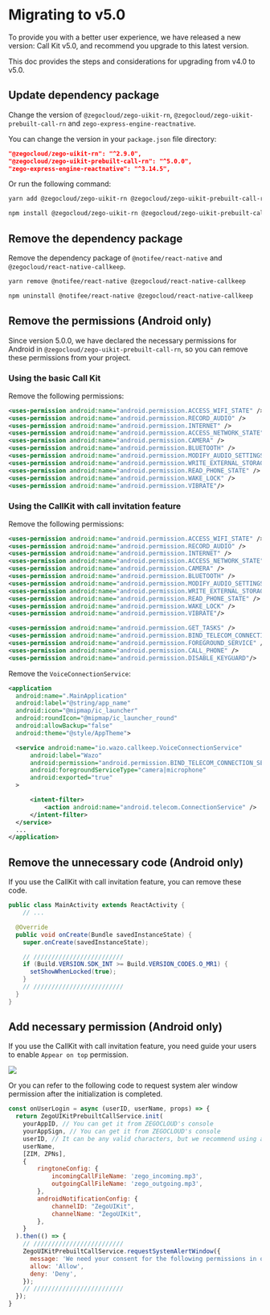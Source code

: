 # Migrating to v5.0

To provide you with a better user experience, we have released a new version: Call Kit v5.0, and recommend you upgrade to this latest version.

This doc provides the steps and considerations for upgrading from v4.0 to v5.0.


## Update dependency package

Change the version of `@zegocloud/zego-uikit-rn`, `@zegocloud/zego-uikit-prebuilt-call-rn` and `zego-express-engine-reactnative`.

You can change the version in your `package.json` file directory:

```json
"@zegocloud/zego-uikit-rn": "^2.9.0",
"@zegocloud/zego-uikit-prebuilt-call-rn": "^5.0.0",
"zego-express-engine-reactnative": "^3.14.5",
```

Or run the following command:

<CodeGroup>

```bash yarn
yarn add @zegocloud/zego-uikit-rn @zegocloud/zego-uikit-prebuilt-call-rn zego-express-engine-reactnative
```

```bash npm
npm install @zegocloud/zego-uikit-rn @zegocloud/zego-uikit-prebuilt-call-rn zego-express-engine-reactnative
```

</CodeGroup>

## Remove the dependency package

Remove the dependency package of `@notifee/react-native` and `@zegocloud/react-native-callkeep`.

<CodeGroup>

```bash
yarn remove @notifee/react-native @zegocloud/react-native-callkeep
```

```bash
npm uninstall @notifee/react-native @zegocloud/react-native-callkeep
```

</CodeGroup>

## Remove the permissions (Android only)

Since version 5.0.0, we have declared the necessary permissions for Android in `@zegocloud/zego-uikit-prebuilt-call-rn`, so you can remove these permissions from your project.

### Using the basic Call Kit

Remove the following permissions:

```xml
<uses-permission android:name="android.permission.ACCESS_WIFI_STATE" />
<uses-permission android:name="android.permission.RECORD_AUDIO" />
<uses-permission android:name="android.permission.INTERNET" />
<uses-permission android:name="android.permission.ACCESS_NETWORK_STATE" />
<uses-permission android:name="android.permission.CAMERA" />
<uses-permission android:name="android.permission.BLUETOOTH" />
<uses-permission android:name="android.permission.MODIFY_AUDIO_SETTINGS" />
<uses-permission android:name="android.permission.WRITE_EXTERNAL_STORAGE" />
<uses-permission android:name="android.permission.READ_PHONE_STATE" />
<uses-permission android:name="android.permission.WAKE_LOCK" />
<uses-permission android:name="android.permission.VIBRATE"/>
```

### Using the CallKit with call invitation feature

Remove the following permissions:

```xml
<uses-permission android:name="android.permission.ACCESS_WIFI_STATE" />
<uses-permission android:name="android.permission.RECORD_AUDIO" />
<uses-permission android:name="android.permission.INTERNET" />
<uses-permission android:name="android.permission.ACCESS_NETWORK_STATE" />
<uses-permission android:name="android.permission.CAMERA" />
<uses-permission android:name="android.permission.BLUETOOTH" />
<uses-permission android:name="android.permission.MODIFY_AUDIO_SETTINGS" />
<uses-permission android:name="android.permission.WRITE_EXTERNAL_STORAGE" />
<uses-permission android:name="android.permission.READ_PHONE_STATE" />
<uses-permission android:name="android.permission.WAKE_LOCK" />
<uses-permission android:name="android.permission.VIBRATE"/>

<uses-permission android:name="android.permission.GET_TASKS" />
<uses-permission android:name="android.permission.BIND_TELECOM_CONNECTION_SERVICE"/>
<uses-permission android:name="android.permission.FOREGROUND_SERVICE" />
<uses-permission android:name="android.permission.CALL_PHONE" />
<uses-permission android:name="android.permission.DISABLE_KEYGUARD"/>
```

Remove the `VoiceConnectionService`:

```xml
<application
  android:name=".MainApplication"
  android:label="@string/app_name"
  android:icon="@mipmap/ic_launcher"
  android:roundIcon="@mipmap/ic_launcher_round"
  android:allowBackup="false"
  android:theme="@style/AppTheme">

  <service android:name="io.wazo.callkeep.VoiceConnectionService"
      android:label="Wazo"
      android:permission="android.permission.BIND_TELECOM_CONNECTION_SERVICE"
      android:foregroundServiceType="camera|microphone"
      android:exported="true"
  >

      <intent-filter>
          <action android:name="android.telecom.ConnectionService" />
      </intent-filter>
  </service>
  ...
</application>
```

## Remove the unnecessary code (Android only)

If you use the CallKit with call invitation feature, you can remove these code.

```java
public class MainActivity extends ReactActivity {
    // ...

  @Override
  public void onCreate(Bundle savedInstanceState) {
    super.onCreate(savedInstanceState);

    // /////////////////////////
    if (Build.VERSION.SDK_INT >= Build.VERSION_CODES.O_MR1) {
      setShowWhenLocked(true);
    }
    // /////////////////////////
  }
}
```

## Add necessary permission (Android only)

If you use the CallKit with call invitation feature, you need guide your users to enable `Appear on top` permission.

<Frame width="auto" height="auto" caption=""><img src="https://storage.zego.im/sdk-doc/Pics/ZegoUIKit/RN/PrebuiltCall/app_settings.png" /></Frame>

Or you can refer to the following code to request system aler window permission after the initialization is completed.

```js
const onUserLogin = async (userID, userName, props) => {
  return ZegoUIKitPrebuiltCallService.init(
    yourAppID, // You can get it from ZEGOCLOUD's console
    yourAppSign, // You can get it from ZEGOCLOUD's console
    userID, // It can be any valid characters, but we recommend using a phone number.
    userName,
    [ZIM, ZPNs],
    {
        ringtoneConfig: {
            incomingCallFileName: 'zego_incoming.mp3',
            outgoingCallFileName: 'zego_outgoing.mp3',
        },
        androidNotificationConfig: {
            channelID: "ZegoUIKit",
            channelName: "ZegoUIKit",
        },
    }
  ).then(() => {
    // /////////////////////////
    ZegoUIKitPrebuiltCallService.requestSystemAlertWindow({
      message: 'We need your consent for the following permissions in order to use the offline call function properly',
      allow: 'Allow',
      deny: 'Deny',
    });
    // /////////////////////////
  });
}
```
